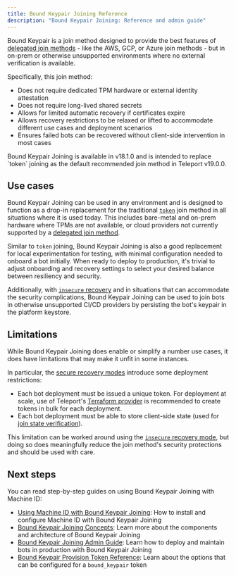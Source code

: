 ```yaml
---
title: Bound Keypair Joining Reference
description: "Bound Keypair Joining: Reference and admin guide"
---
```


Bound Keypair is a join method designed to provide the best features of
[delegated join methods][s-vs-d] - like the AWS, GCP, or Azure join
methods - but in on-prem or otherwise unsupported environments where no external
verification is available.

Specifically, this join method:
- Does not require dedicated TPM hardware or external identity attestation
- Does not require long-lived shared secrets
- Allows for limited automatic recovery if certificates expire
- Allows recovery restrictions to be relaxed or lifted to accommodate different
  use cases and deployment scenarios
- Ensures failed bots can be recovered without client-side intervention in most
  cases

<Admonition type="tip" title="Preview Note">
Bound Keypair Joining is available in v18.1.0 and is intended to replace `token`
joining as the default recommended join method in Teleport v19.0.0.
</Admonition>

## Use cases

Bound Keypair Joining can be used in any environment and is designed to function
as a drop-in replacement for the traditional [`token`][ephemeral] join method in
all situations where it is used today. This includes bare-metal and on-prem
hardware where TPMs are not available, or cloud providers not currently
supported by a [delegated join method][delegated].

Similar to `token` joining, Bound Keypair Joining is also a good replacement for
local experimentation for testing, with minimal configuration needed to onboard
a bot initially. When ready to deploy to production, it's trivial to adjust
onboarding and recovery settings to select your desired balance between
resiliency and security.

Additionally, with [`insecure` recovery](#disabling-join-state-verification) and
in situations that can accommodate the security complications, Bound Keypair
Joining can be used to join bots in otherwise unsupported CI/CD providers by
persisting the bot's keypair in the platform keystore.

## Limitations

While Bound Keypair Joining does enable or simplify a number use cases, it does
have limitations that may make it unfit in some instances.

In particular, the [secure recovery modes](#recovery) introduce some deployment
restrictions:
- Each bot deployment must be issued a unique token. For deployment at scale,
  use of Teleport's
  [Terraform provider](../../terraform-provider/terraform-provider.mdx) is
  recommended to create tokens in bulk for each deployment.
- Each bot deployment must be able to store client-side state (used for
  [join state verification](#join-state-verification)).

This limitation can be worked around using the
[`insecure` recovery mode](#disabling-join-state-verification), but doing so
does meaningfully reduce the join method's security protections and should be
used with care.

## Next steps

You can read step-by-step guides on using Bound Keypair Joining with Machine ID:

- [Using Machine ID with Bound Keypair Joining](./getting-started.mdx):
  How to install and configure Machine ID with Bound Keypair Joining
- [Bound Keypair Joining Concepts](./concepts.mdx): Learn more about the
  components and architecture of Bound Keypair Joining
- [Bound Keypair Joining Admin Guide](./admin-guide.mdx): Learn how to deploy
  and maintain bots in production with Bound Keypair Joining
- [Bound Keypair Provision Token Reference](../../join-methods.mdx#bound-keypair-bound_keypair): Learn about the options that can be configured for a `bound_keypair` token

[delegated]: ../../join-methods.mdx#delegated-join-methods
[ephemeral]: ../../architecture/machine-id-architecture.mdx#ephemeral-token
[token]: ../../join-methods.mdx#ephemeral-tokens
[s-vs-d]: ../../join-methods.mdx#secret-vs-delegated
